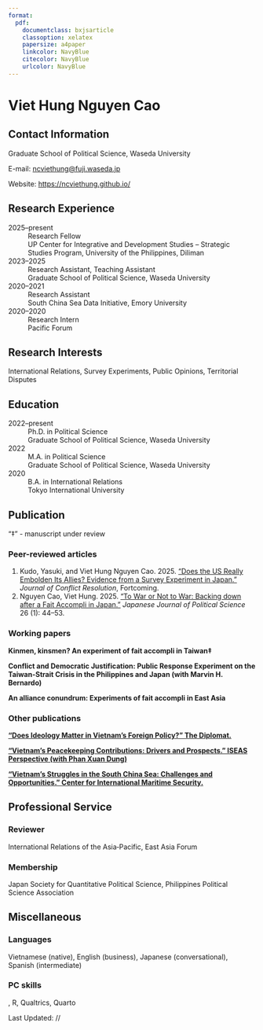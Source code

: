 ```yaml
---
format:
  pdf:
    documentclass: bxjsarticle
    classoption: xelatex
    papersize: a4paper
    linkcolor: NavyBlue
    citecolor: NavyBlue
    urlcolor: NavyBlue
---
```


# Viet Hung Nguyen Cao

\vspace{15mm}

## Contact Information

Graduate School of Political Science, Waseda University\vspace{-4mm}

E-mail: <ncviethung@fuji.waseda.jp>\vspace{-4mm}

Website: <https://ncviethung.github.io/>

## Research Experience

2025--present
: Research Fellow
: UP Center for Integrative and Development Studies – Strategic Studies Program,
University of the Philippines, Diliman

2023--2025
: Research Assistant, Teaching Assistant
: Graduate School of Political Science, Waseda University

2020--2021
: Research Assistant
: South China Sea Data Initiative, Emory University

2020--2020
: Research Intern
: Pacific Forum

## Research Interests

International Relations, Survey Experiments, Public Opinions, Territorial Disputes

## Education

2022--present
: Ph.D. in Political Science
: Graduate School of Political Science, Waseda University

2022
: M.A. in Political Science
: Graduate School of Political Science, Waseda University

2020
: B.A. in International Relations
: Tokyo International University

\newpage

## Publication

"‡" - manuscript under review

### Peer-reviewed articles

1. Kudo, Yasuki, and Viet Hung Nguyen Cao. 2025. [“Does the US Really Embolden Its Allies? Evidence from a Survey Experiment in Japan.”](https://doi.org/10.1177/00220027251360557) *Journal of Conflict Resolution*, Fortcoming.
1. Nguyen Cao, Viet Hung. 2025. [“To War or Not to War: Backing down after a Fait Accompli in Japan.”](https://doi.org/10.1017/S1468109924000239) *Japanese Journal of Political Science* 26 (1): 44–53.

### Working papers

**Kinmen, kinsmen? An experiment of fait accompli in Taiwan‡**

**Conflict and Democratic Justification: Public Response Experiment on the Taiwan-Strait Crisis in the Philippines and Japan (with Marvin H. Bernardo)**

**An alliance conundrum: Experiments of fait accompli in East Asia**

### Other publications

[**“Does Ideology Matter in Vietnam’s Foreign Policy?” The Diplomat.**](https://thediplomat.com/2022/11/does-ideology-matter-in-vietnams-foreign-policy/)

[**"Vietnam’s Peacekeeping Contributions: Drivers and Prospects." ISEAS Perspective (with Phan Xuan Dung)**](https://www.iseas.edu.sg/articles-commentaries/iseas-perspective/2020-46-vietnams-peacekeeping-contributions-drivers-and-prospects-by-phan-xuan-dung-and-nguyen-cao-viet-hung/)

[**"Vietnam’s Struggles in the South China Sea: Challenges and Opportunities." Center for International Maritime Security.**](https://cimsec.org/vietnams-struggles-in-the-south-china-sea-challenges-and-opportunities/)

## Professional Service

### Reviewer

International Relations of the Asia‑Pacific, East Asia Forum

### Membership

Japan Society for Quantitative Political Science, Philippines Political Science Association

## Miscellaneous

### Languages

Vietnamese (native), English (business), Japanese (conversational), Spanish (intermediate)

### PC skills

\LaTeX, R, Qualtrics, Quarto

\vspace{15mm}

Last Updated: \the\year/\the\month/\the\day